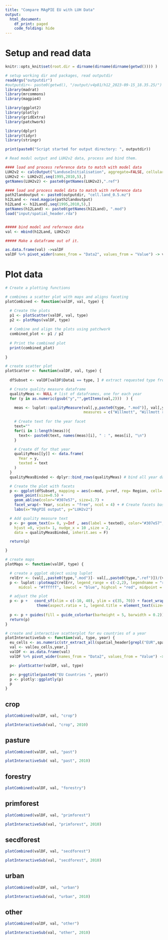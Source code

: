 ```yaml
---
title: "Compare MAgPIE EU with LUH Data"
output:
  html_document:
    df_print: paged
    code_folding: hide
---
```


# Setup and read data
```r
knitr::opts_knit$set(root.dir = dirname(dirname(dirname(getwd()))) )
```

```r
# setup working dir and packages, read outputdir
readArgs("outputdir")
#outputdir<- paste0(getwd(), "/output/v4p81/h12_2023-09-15_18.35.25/")
library(madrat)
library(mrcommons)
library(magpie4)

library(ggplot2)
library(plotly)
library(gridExtra)
library(patchwork)

library(dplyr)
library(tidyr)
library(stringr)

```

```r
print(paste0("Script started for output directory: ", outputdir))
```

```r
# Read modul output and LUH2v2 data, process and bind them.

#### load and process reference data to match with model data
LUH2v2 <- calcOutput("LanduseInitialisation", aggregate=FALSE, cellular = TRUE, nclasses="seven")
LUH2v2 <- LUH2v2[,seq(1995,2010,5),]
getNames(LUH2v2) <- paste0(getNames(LUH2v2),".ref")

#### load and process model data to match with reference data
path2landoutput <- paste0(outputdir, "cell.land_0.5.mz")
h12Land <- read.magpie(path2landoutput)
h12Land <- h12Land[,seq(1995,2010,5),]
getNames(h12Land) <- paste0(getNames(h12Land), ".mod")
load("input/spatial_header.rda")


##### bind model and refernece data
val <- mbind(h12Land, LUH2v2) 

##### Make a dataframe out of it.

as.data.frame(val) ->valDF
valDF %>% pivot_wider(names_from = "Data2", values_from = "Value") -> valDF


```


# Plot data


```r
# Create a plotting functions

# combines a scatter plot with maps and aligns faceting
plotCombined <- function(valDF, val, type) {

  # Create the plots
  p1 <- plotScatter(valDF, val, type)
  p2 <- plotMaps(valDF, type)
  
  # Combine and align the plots using patchwork
  combined_plot <- p1 / p2
  
  # Print the combined plot
  print(combined_plot)
  
}

# create scatter plot
plotScatter <- function(valDF, val, type) {
  
  dfSubset <- valDF[valDF$Data1 == type, ] # extract requested type from data

  # Create quality measure dataframe
  qualityMeas <- NULL # list of dataframes, one for each year
  for (y in as.numeric(gsub("y","",getItems(val,2)))  ) {

    meas <- luplot::qualityMeasure(val[,y,paste0(type, ".mod")], val[,y,paste0(type, ".ref")], 
                                   measures = c("Willmott", "Willmott refined", "Nash Sutcliffe", "RMSE", "MAE"))
    
    # Create text for the year facet 
    text=""
    for(i in 1:length(meas)){
      text<- paste0(text, names(meas)[i], " : ", meas[i], "\n")
    }

    # Create df for that year
    qualityMeas[[y]] <- data.frame(
      Year = y,
      texted = text
    )
  }
  qualityMeasBinded <- dplyr::bind_rows(qualityMeas) # bind all year dataframes

  # Create the plot with facets
  p <- ggplot(dfSubset, mapping = aes(x=mod, y=ref, reg= Region, cell= Cell, relativeErr = (mod-ref)/ref)) +
    geom_point(size=0.5) +
    geom_abline(color="#307e57", size=1.7) + 
    facet_wrap(~ Year, scales = "free", ncol = 4) + # Create facets based on 'Year'
    labs(x="MAgPIE output", y="LUH2v2")

  # Add quality measure text
  p <- p+ geom_text(x= 0, y=Inf , aes(label = texted), color="#307e57", 
    hjust =0, vjust= 1, nudge_x = 10 ,size = 2,
    data = qualityMeasBinded, inherit.aes = F)

  return(p)

}

# create maps
plotMaps <- function(valDF, type) {

  # create a ggplot object using luplot
  relErr <- (val[,,paste0(type,".mod")]- val[,,paste0(type,".ref")])/(val[,,paste0(type,".ref")])
  p <- luplot::plotmap2(relErr, legend_range = c(-2,2), legendname = "rel\nerror", ncol = 4,
      midcol = "#ffffff", lowcol = "blue", highcol = "red", midpoint = 0, title = "")

  # adjust the plot
  p <- p +   coord_sf(xlim = c(-10, 40), ylim = c(35, 70)) + facet_wrap( ~ Year, ncol=4) + 
              theme(aspect.ratio = 1, legend.title = element_text(size=8) )
  
  p <- p + guides(fill = guide_colorbar(barheight = 5, barwidth = 0.2))
  return(p)
}

# create and interactive scatterplot for eu countries of a year
plotInteractiveSub <- function(val, type, year) {
  eu_cells <- as.numeric(str_extract_all(spatial_header[grepl("EUR",spatial_header)],"[0-9]+"))
  val <- val[eu_cells,year,]
  valDF <- as.data.frame(val)
  valDF %>% pivot_wider(names_from = "Data2", values_from = "Value") -> valDF

  p<- plotScatter(valDF, val, type)

  p<- p+ggtitle(paste0("EU Countries ", year))
  p <- plotly::ggplotly(p)
  p
}
```

## crop
```r
plotCombined(valDF, val, "crop")
```
```r
plotInteractiveSub(val, "crop", 2010)
```

## pasture
```r
plotCombined(valDF, val, "past")
```

```r
plotInteractiveSub( val, "past", 2010)
```
## forestry
```r
plotCombined(valDF, val, "forestry")
```

## primforest
```r
plotCombined(valDF, val, "primforest")
```

```r
plotInteractiveSub(val, "primforest", 2010)
```

## secdforest
```r
plotCombined(valDF, val, "secdforest")
```

```r
plotInteractiveSub(val, "secdforest", 2010)
```

## urban
```r
plotCombined(valDF, val, "urban")
```

```r
plotInteractiveSub(val, "urban", 2010)
```
## other
```r
plotCombined(valDF, val, "other")
```

```r
plotInteractiveSub(val, "other", 2010)
```
